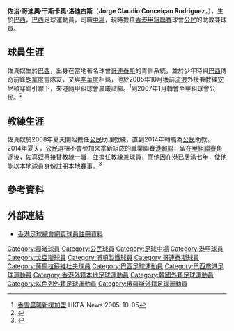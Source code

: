 {{Infobox football biography
| name        = 佐真奴 <br> Jorginho
| image       = Jorge Claudio Conceiçao Rodriguez.jpg
| fullname    = Jorge Claudio Conceiçao Rodriguez
| nickname    = 
| birth_date  = {{birth date and age|1975|10|1|df=yes}}
| birth_place = [[巴西|巴西]]
| height      = {{Height|m=1.75}}
| position
| youthyears1 = 
| youthclubs1 = [[哥林多人保利斯塔體育會|哥連泰斯]]
| years1 = 1994 
| clubs1 = {{link-en|庫亞巴體育會|Sport Club Corinthians Alagoano|庫亞巴}}
| caps1  = 3 
| goals1 = 0
| years2 = 1995–1996 
| clubs2 = [[哥林多人保利斯塔體育會|哥連泰斯]] 
| caps2  = 31 
| goals2 = 4
| years3 = 1997 
| clubs3 = [[戈亞斯體育會|戈亞斯]] 
| caps3  = 11 
| goals3 = 1
| years4 = 1998–1999 
| clubs4 = [[圖拉兵工廠足球會|圖拉兵工廠]] 
| caps4  = 43 
| goals4 = 8
| years5 = 1999 
| clubs5 = → [[薩馬拉蘇維杜夫足球會|薩馬拉蘇維杜夫]]
| caps5 = 5 
| goals5 = 0
| years6 = 2001 
| clubs6 = [[商業足球會|商業]] 
| caps6  = 
| goals6 = 
| years7 = 2002 
| clubs7 = [[浦項製鐵足球俱樂部|浦項製鐵]] 
| caps7  = 
| goals7 = 
| years8 = 2004–2005 
| clubs8 = [[彼達迪華馬卡比足球會|彼達迪華馬卡比]] 
| caps8  = 
| goals8 = 
| years9 = 2005–2006 
| clubs9 = [[晨曦體育會|晨曦]] 
| caps9  = 
| goals9 = 
| years10 = 2007– 2008
| clubs10 = [[公民足球隊|公民]] 
| manageryears1 = 2008–
| managerclubs1 = [[公民足球隊|公民]]（助教）
| manageryears2 = 
| managerclubs2 = 
| pcupdate = 
| ntupdate = 

}}
'''佐治·哥迪奧·干斯卡奧·洛迪古斯'''（'''Jorge Claudio Conceiçao Rodriguez'''，{{bd|1975年|10月1日||}}），生於[[巴西|巴西]]，[[巴西|巴西]]足球運動員，司職[[中場|中場]]，現時擔任[[香港甲組聯賽|香港甲組聯賽]]球會[[公民足球隊|公民]]的助教兼球員。

==球員生涯==
佐真奴生於[[巴西|巴西]]，出身在當地著名球會[[哥林多人保利斯塔體育會|哥連泰斯]]的青訓系統，並於少年時與[[巴西|巴西]]傳奇前鋒[[朗拿度|朗拿度]]當隊友，又與[[李華度|李華度]]相熟，他於2005年10月獲前[[香港流浪足球會|流浪]]外援兼教練[[安尼頓·達康塞桑|安尼頓]]穿針引線下，來港隨[[香港甲組足球聯賽|甲組]]球會[[晨曦體育會|晨曦]]試腳。<ref>[http://www.hkfa.com/news_details/3230 香雪晨曦新援加盟] {{Wayback|url=http://www.hkfa.com/news_details/3230 |date=20160422190332 }} HKFA-News 2005-10-05</ref>到2007年1月轉會至[[香港甲組足球聯賽|甲組]]球會[[公民足球隊|公民]]。<ref>{{cite news|title=公民明戰流浪 佐真奴可披甲|work=成報|date=2007-01-17}}</ref>

==教練生涯==
佐真奴於2008年夏天開始擔任[[公民足球隊|公民]]助理教練，直到2014年轉職為[[公民足球隊|公民]]助教。2014年夏天，[[公民足球隊|公民]]選擇不會參加來季新組成的職業聯賽[[港超聯|港超聯]]，留在[[香港甲組聯賽|甲組聯賽]]角逐後，佐真奴再接替教練一職，並擔任教練兼球員，而他因在港已居滿七年，使他能以本地球員身份註冊本地賽事。<ref>{{cite news|title=特稿：公民、大埔難再有驚喜|url=http://hk.apple.nextmedia.com/sports/art/20080904/11558045|work=蘋果日報|date=2008-09-04|accessdate=2016-04-13|archive-date=2016-04-25|archive-url=https://web.archive.org/web/20160425112932/http://hk.apple.nextmedia.com/sports/art/20080904/11558045|dead-url=no}}</ref>

==參考資料==
{{Reflist}}

==外部連結==
*[https://www.hkfa.com/ch/club/9/detail?player=123 香港足球總會網頁球員註冊資料]{{Wayback|url=https://www.hkfa.com/ch/club/9/detail?player=123 |date=20180201145018 }}

{{DEFAULTSORT:Jorge Claudio Conceiçao Rodriguez}}
[[Category:晨曦球員|Category:晨曦球員]]
[[Category:公民球員|Category:公民球員]]
[[Category:足球中場|Category:足球中場]]
[[Category:港甲球員|Category:港甲球員]]
[[Category:戈亞斯球員|Category:戈亞斯球員]]
[[Category:浦項製鐵球員|Category:浦項製鐵球員]]
[[Category:哥連泰斯球員|Category:哥連泰斯球員]]
[[Category:薩馬拉蘇維杜夫球員|Category:薩馬拉蘇維杜夫球員]]
[[Category:巴西足球運動員|Category:巴西足球運動員]]
[[Category:巴西旅港足球運動員|Category:巴西旅港足球運動員]]
[[Category:香港外籍本地足球運動員|Category:香港外籍本地足球運動員]]
[[Category:韓國外籍足球運動員|Category:韓國外籍足球運動員]]
[[Category:以色列外籍足球運動員|Category:以色列外籍足球運動員]]
[[Category:俄羅斯外籍足球運動員|Category:俄羅斯外籍足球運動員]]